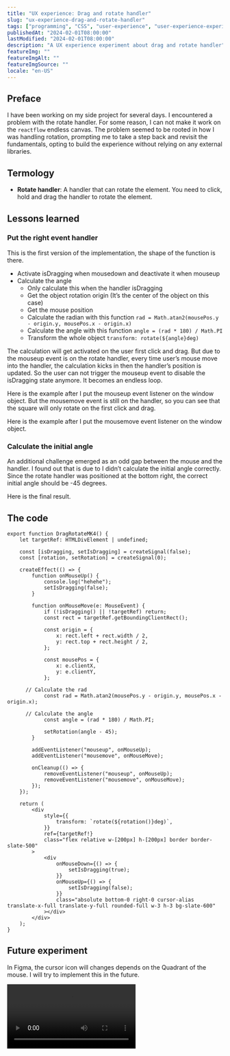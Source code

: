 ```yaml
---
title: "UX experience: Drag and rotate handler"
slug: "ux-experience-drag-and-rotate-handler"
tags: ["programming", "CSS", "user-experience", "user-experience-experiment"]
publishedAt: "2024-02-01T08:00:00"
lastModified: "2024-02-01T08:00:00"
description: "A UX experience experiment about drag and rotate handler"
featureImg: ""
featureImgAlt: ""
featureImgSource: ""
locale: "en-US"
---
```



<MdxShowcaseWrapper alt="A square object with a correct rotate handler">
	<DragRotateMK4 client:only />
</MdxShowcaseWrapper>

## Preface

I have been working on my side project for several days. I encountered a problem with the rotate handler. For some reason, I can not make it work on the `reactflow` endless canvas. The problem seemed to be rooted in how I was handling rotation, prompting me to take a step back and revisit the fundamentals, opting to build the experience without relying on any external libraries.

## Termology

- **Rotate handler**: A handler that can rotate the element. You need to click, hold and drag the handler to rotate the element.

## Lessons learned

### Put the right event handler

This is the first version of the implementation, the shape of the function is there. 

- Activate isDragging when mousedown and deactivate it when mouseup
- Calculate the angle
    - Only calculate this when the handler isDragging
    - Get the object rotation origin (It’s the center of the object on this case)
    - Get the mouse position
    - Calculate the radian with this function `rad = Math.atan2(mousePos.y - origin.y, mousePos.x - origin.x)`
    - Calculate the angle with this function `angle = (rad * 180) / Math.PI`
    - Transform the whole object `transform: rotate(${angle}deg)`

<MdxShowcaseWrapper alt="The event listener is wrongly allocated, cause you can never disable isDragging state anymore">
	<DragRotateMK1 client:only />
</MdxShowcaseWrapper>

The calculation will get activated on the user first click and drag. But due to the mouseup event is on the rotate handler, every time user’s mouse move into the handler, the calculation kicks in then the handler’s position is updated. So the user can not trigger the mouseup event to disable the isDragging state anymore. It becomes an endless loop. 

Here is the example after I put the mouseup event listener on the window object. But the mousemove event is still on the handler, so you can see that the square will only rotate on the first click and drag.

<MdxShowcaseWrapper alt="With mouseup event on the window object and mousemove event on the handler">
	<DragRotateMK2 client:only />
</MdxShowcaseWrapper>

Here is the example after I put the mousemove event listener on the window object. 

<MdxShowcaseWrapper alt="With both mouseup and mousemove event on the window object">
	<DragRotateMK3 client:only />
</MdxShowcaseWrapper>

### Calculate the initial angle
An additional challenge emerged as an odd gap between the mouse and the handler. I found out that is due to I didn’t calculate the initial angle correctly. Since the rotate handler was positioned at the bottom right, the correct initial angle should be -45 degrees.

Here is the final result.

<MdxShowcaseWrapper alt="Working correctly with right event listener and calculation">
	<DragRotateMK4 client:only />
</MdxShowcaseWrapper>

## The code

```tsx
export function DragRotateMK4() {
	let targetRef: HTMLDivElement | undefined;

	const [isDragging, setIsDragging] = createSignal(false);
	const [rotation, setRotation] = createSignal(0);

	createEffect(() => {
		function onMouseUp() {
			console.log("hehehe");
			setIsDragging(false);
		}

		function onMouseMove(e: MouseEvent) {
			if (!isDragging() || !targetRef) return;
			const rect = targetRef.getBoundingClientRect();

			const origin = {
				x: rect.left + rect.width / 2,
				y: rect.top + rect.height / 2,
			};

			const mousePos = {
				x: e.clientX,
				y: e.clientY,
			};

      // Calculate the rad
			const rad = Math.atan2(mousePos.y - origin.y, mousePos.x - origin.x);

      // Calculate the angle
			const angle = (rad * 180) / Math.PI;

			setRotation(angle - 45);
		}

		addEventListener("mouseup", onMouseUp);
		addEventListener("mousemove", onMouseMove);

		onCleanup(() => {
			removeEventListener("mouseup", onMouseUp);
			removeEventListener("mousemove", onMouseMove);
		});
	});

	return (
		<div
			style={{
				transform: `rotate(${rotation()}deg)`,
			}}
			ref={targetRef!}
			class="flex relative w-[200px] h-[200px] border border-slate-500"
		>
			<div
				onMouseDown={() => {
					setIsDragging(true);
				}}
				onMouseUp={() => {
					setIsDragging(false);
				}}
				class="absolute bottom-0 right-0 cursor-alias translate-x-full translate-y-full rounded-full w-3 h-3 bg-slate-600"
			></div>
		</div>
	);
}
```

## Future experiment

In Figma, the cursor icon will changes depends on the Quadrant of the mouse. I will try to implement this in the future.

<video loop autoplay client:only>
  <source src="/ux-experience-figma-drag-rotate.mp4" type="video/mp4" />
</video>